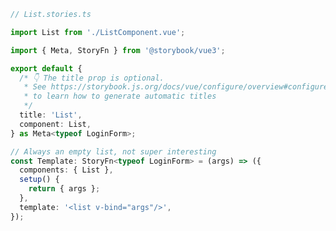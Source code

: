 ```ts
// List.stories.ts

import List from './ListComponent.vue';

import { Meta, StoryFn } from '@storybook/vue3';

export default {
  /* 👇 The title prop is optional.
   * See https://storybook.js.org/docs/vue/configure/overview#configure-story-loading
   * to learn how to generate automatic titles
   */
  title: 'List',
  component: List,
} as Meta<typeof LoginForm>;

// Always an empty list, not super interesting
const Template: StoryFn<typeof LoginForm> = (args) => ({
  components: { List },
  setup() {
    return { args };
  },
  template: '<list v-bind="args"/>',
});
```